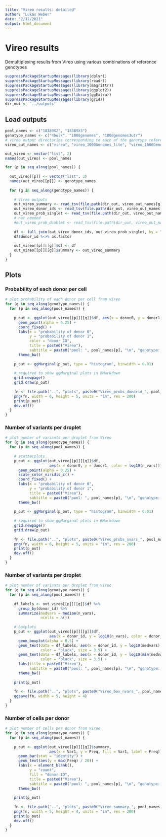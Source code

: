 ```yaml
---
title: "Vireo results: detailed"
author: "Lukas Weber"
date: "2/12/2021"
output: html_document
---
```


# Vireo results

Demultiplexing results from Vireo using various combinations of reference genotypes

```r
suppressPackageStartupMessages(library(dplyr))
suppressPackageStartupMessages(library(readr))
suppressPackageStartupMessages(library(magrittr))
suppressPackageStartupMessages(library(ggplot2))
suppressPackageStartupMessages(library(ggExtra))
suppressPackageStartupMessages(library(grid))
dir_out <- "../outputs"
```


## Load outputs

```r
pool_names <- c("18389X2", "18389X3")
genotype_names <- c("4bulk", "1000genomes", "1000genomes3utr")
# vireo output directories corresponding to each of the genotype references
vireo_out_names <- c("vireo", "vireo_1000Genomes_lite", "vireo_1000Genomes_threeUTRs")

out_vireo <- vector("list", 2)
names(out_vireo) <- pool_names

for (p in seq_along(pool_names)) {
  
  out_vireo[[p]] <- vector("list", 3)
  names(out_vireo[[p]]) <- genotype_names
  
  for (g in seq_along(genotype_names)) {
    
    # Vireo outputs
    out_vireo_summary <- read_tsv(file.path(dir_out, vireo_out_names[g], pool_names[p], "summary.tsv"))
    out_vireo_donor_ids <- read_tsv(file.path(dir_out, vireo_out_names[g], pool_names[p], "donor_ids.tsv"))
    out_vireo_prob_singlet <- read_tsv(file.path(dir_out, vireo_out_names[g], pool_names[p], "prob_singlet.tsv.gz"))
    # not needed
    #out_vireo_prob_doublet <- read_tsv(file.path(dir_out, vireo_out_names[g], pool_names[p], "prob_doublet.tsv.gz"))
    
    df <- full_join(out_vireo_donor_ids, out_vireo_prob_singlet, by = "cell")
    df$donor_id %<>% as.factor
    
    out_vireo[[p]][[g]]$df <- df
    out_vireo[[p]][[g]]$summary <- out_vireo_summary
  }
}
```


## Plots

### Probability of each donor per cell

```r
# plot probability of each donor per cell from Vireo
for (g in seq_along(genotype_names)) {
  for (p in seq_along(pool_names)) {
    
    p_out <- ggplot(out_vireo[[p]][[g]]$df, aes(x = donor0, y = donor1, color = donor_id)) + 
      geom_point(alpha = 0.25) + 
      coord_fixed() + 
      labs(x = "probability of donor 0", 
           y = "probability of donor 1", 
           color = "donor ID", 
           title = paste0("Vireo"), 
           subtitle = paste0("pool: ", pool_names[p], "\n", "genotype: ", genotype_names[g])) + 
      theme_bw()
    
    p_out <- ggMarginal(p_out, type = "histogram", binwidth = 0.01)
    
    # required to show ggMarginal plots in RMarkdown
    grid.newpage()
    grid.draw(p_out)
    
    fn <- file.path("..", "plots", paste0("Vireo_probs_donorid_", pool_names[p], "_", genotype_names[g], ".png"))
    png(fn, width = 6, height = 5, units = "in", res = 200)
    print(p_out)
    dev.off()
  }
}
```


### Number of variants per droplet

```r
# plot number of variants per droplet from Vireo
for (g in seq_along(genotype_names)) {
  for (p in seq_along(pool_names)) {
    
    # scatterplots
    p_out <- ggplot(out_vireo[[p]][[g]]$df, 
                    aes(x = donor0, y = donor1, color = log10(n_vars))) + 
      geom_point(alpha = 0.25) + 
      scale_color_viridis_c() + 
      coord_fixed() + 
      labs(x = "probability of donor 0", 
           y = "probability of donor 1", 
           title = paste0("Vireo"), 
           subtitle = paste0("pool: ", pool_names[p], "\n", "genotype: ", genotype_names[g])) + 
      theme_bw()
    
    p_out <- ggMarginal(p_out, type = "histogram", binwidth = 0.01)
    
    # required to show ggMarginal plots in RMarkdown
    grid.newpage()
    grid.draw(p_out)
    
    fn <- file.path("..", "plots", paste0("Vireo_probs_nvars_", pool_names[p], "_", genotype_names[g], ".png"))
    png(fn, width = 6, height = 5, units = "in", res = 200)
    print(p_out)
    dev.off()
  }
}
```


### Number of variants per droplet

```r
# plot number of variants per droplet from Vireo
for (g in seq_along(genotype_names)) {
  for (p in seq_along(pool_names)) {
    
    df_labels <- out_vireo[[p]][[g]]$df %>% 
      group_by(donor_id) %>% 
      summarize(medvars = median(n_vars), 
                ncells = n())
    
    # boxplots
    p_out <- ggplot(out_vireo[[p]][[g]]$df, 
                    aes(x = donor_id, y = log10(n_vars), color = donor_id, fill = donor_id)) + 
      geom_boxplot(alpha = 0.5) + 
      geom_text(data = df_labels, aes(x = donor_id, y = log10(medvars), label = paste0(medvars)), 
                color = "black", size = 3.5) + 
      geom_text(data = df_labels, aes(x = donor_id, y = log10(min(medvars) / 3), label = paste0("n_cells:\n", ncells)), 
                color = "black", size = 3.5) + 
      labs(title = paste0("Vireo"), 
           subtitle = paste0("pool: ", pool_names[p], "\n", "genotype: ", genotype_names[g])) + 
      theme_bw()
    
    print(p_out)
    
    fn <- file.path("..", "plots", paste0("Vireo_box_nvars_", pool_names[p], "_", genotype_names[g], ".png"))
    ggsave(fn, width = 5, height = 4)
  }
}
```


### Number of cells per donor

```r
# plot number of cells per donor from Vireo
for (g in seq_along(genotype_names)) {
  for (p in seq_along(pool_names)) {
    
    p_out <- ggplot(out_vireo[[p]][[g]]$summary, 
                    aes(x = Var1, y = Freq, fill = Var1, label = Freq)) + 
      geom_bar(stat = "identity") + 
      geom_text(aes(y = max(Freq) / 20)) + 
      labs(x = element_blank(), 
           y = "count", 
           fill = "donor ID", 
           title = paste0("Vireo"), 
           subtitle = paste0("pool: ", pool_names[p], "\n", "genotype: ", genotype_names[g])) + 
      theme_bw()
    
    print(p_out)
    
    fn <- file.path("..", "plots", paste0("Vireo_summary_", pool_names[p], "_", genotype_names[g], ".png"))
    png(fn, width = 5, height = 4, units = "in", res = 200)
    print(p_out)
    dev.off()
  }
}
```

